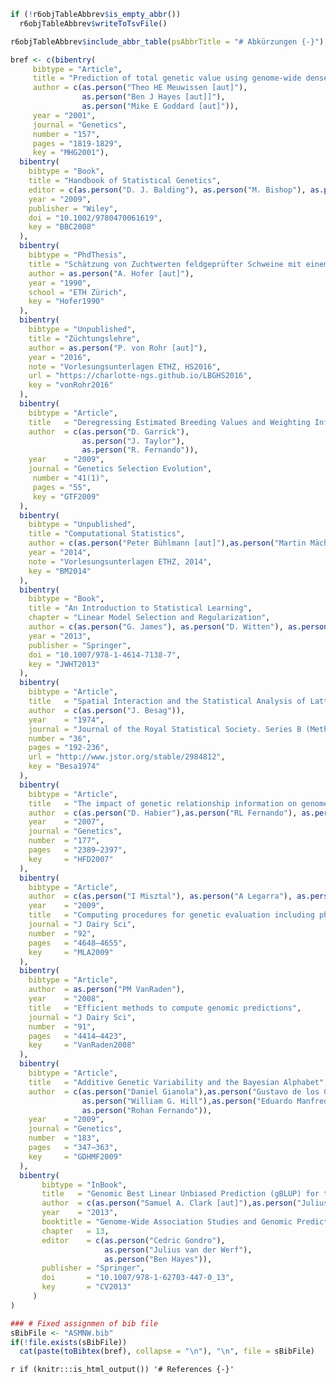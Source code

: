 <!-- ------------------------------------------------------------------- --
  -- END of document:  Below this must not be anything, except the stuff --
  -- concerning the table of abbreviations                               --> 
  

```r
if (!r6objTableAbbrev$is_empty_abbr())
  r6objTableAbbrev$writeToTsvFile()
```

```r
r6objTableAbbrev$include_abbr_table(psAbbrTitle = "# Abkürzungen {-}")
```


```r
bref <- c(bibentry(
     bibtype = "Article",
     title = "Prediction of total genetic value using genome-wide dense marker maps",
     author = c(as.person("Theo HE Meuwissen [aut]"), 
                as.person("Ben J Hayes [aut]]"),
                as.person("Mike E Goddard [aut]")),
     year = "2001",
     journal = "Genetics",
     number = "157",
     pages = "1819-1829",
     key = "MHG2001"),
  bibentry(
    bibtype = "Book",
    title = "Handbook of Statistical Genetics",
    editor = c(as.person("D. J. Balding"), as.person("M. Bishop"), as.person("C. Cannings")),
    year = "2009",
    publisher = "Wiley",
    doi = "10.1002/9780470061619",
    key = "BBC2008"
  ),
  bibentry(
    bibtype = "PhdThesis",
    title = "Schätzung von Zuchtwerten feldgeprüfter Schweine mit einem Mehrmerkmals-Tiermodell",
    author = as.person("A. Hofer [aut]"),
    year = "1990",
    school = "ETH Zürich",
    key = "Hofer1990"
  ),
  bibentry(
    bibtype = "Unpublished",
    title = "Züchtungslehre",
    author = as.person("P. von Rohr [aut]"),
    year = "2016",
    note = "Vorlesungsunterlagen ETHZ, HS2016",
    url = "https://charlotte-ngs.github.io/LBGHS2016",
    key = "vonRohr2016"
  ),
  bibentry(
    bibtype = "Article",
    title   = "Deregressing Estimated Breeding Values and Weighting Information for Genomic Regression Analyses",
    author  = c(as.person("D. Garrick"), 
                as.person("J. Taylor"), 
                as.person("R. Fernando")),
    year    = "2009",
    journal = "Genetics Selection Evolution",
     number = "41(1)",
     pages = "55",
     key = "GTF2009"
  ),
  bibentry(
    bibtype = "Unpublished",
    title = "Computational Statistics",
    author = c(as.person("Peter Bühlmann [aut]"),as.person("Martin Mächler [aut]")),
    year = "2014",
    note = "Vorlesungsunterlagen ETHZ, 2014",
    key = "BM2014"
  ),
  bibentry(
    bibtype = "Book",
    title = "An Introduction to Statistical Learning",
    chapter = "Linear Model Selection and Regularization",
    author = c(as.person("G. James"), as.person("D. Witten"), as.person("T. Hastie"), as.person("R. Tibshirani")),
    year = "2013",
    publisher = "Springer",
    doi = "10.1007/978-1-4614-7138-7",
    key = "JWHT2013"
  ),
  bibentry(
    bibtype = "Article",
    title   = "Spatial Interaction and the Statistical Analysis of Lattice Systems",
    author  = c(as.person("J. Besag")),
    year    = "1974",
    journal = "Journal of the Royal Statistical Society. Series B (Methodological)",
    number = "36",
    pages = "192-236",
    url = "http://www.jstor.org/stable/2984812",
    key = "Besa1974"
  ),
  bibentry(
    bibtype = "Article",
    title   = "The impact of genetic relationship information on genome-assisted breeding values",
    author  = c(as.person("D. Habier"),as.person("RL Fernando"), as.person("JCM Dekkers")),
    year    = "2007",
    journal = "Genetics",
    number  = "177",
    pages   = "2389–2397",
    key     = "HFD2007"
  ),
  bibentry(
    bibtype = "Article",
    author  = c(as.person("I Misztal"), as.person("A Legarra"), as.person("I Aguilar")),
    year    = "2009",
    title   = "Computing procedures for genetic evaluation including phenotypic, full pedigree, and genomic information", 
    journal = "J Dairy Sci",
    number  = "92",
    pages   = "4648–4655",
    key     = "MLA2009"
  ),
  bibentry(
    bibtype = "Article",
    author  = as.person("PM VanRaden"),
    year    = "2008",
    title   = "Efficient methods to compute genomic predictions",
    journal = "J Dairy Sci",
    number  = "91",
    pages   = "4414–4423",
    key     = "VanRaden2008"
  ),
  bibentry(
    bibtype = "Article",
    title   = "Additive Genetic Variability and the Bayesian Alphabet",
    author  = c(as.person("Daniel Gianola"),as.person("Gustavo de los Campos"),
                as.person("William G. Hill"),as.person("Eduardo Manfredi"),
                as.person("Rohan Fernando")),
    year    = "2009",
    journal = "Genetics",
    number  = "183",
    pages   = "347–363",
    key     = "GDHMF2009"
  ),
  bibentry(
       bibtype = "InBook",
       title   = "Genomic Best Linear Unbiased Prediction (gBLUP) for the Estimation of Genomic Breeding Values",
       author  = c(as.person("Samuel A. Clark [aut]"),as.person("Julius van der Werf [aut]")),
       year    = "2013",
       booktitle = "Genome-Wide Association Studies and Genomic Prediction, Methods in Molecular Biology, vol 1019",
       chapter   = 13,
       editor    = c(as.person("Cedric Gondro"), 
                     as.person("Julius van der Werf"),
                     as.person("Ben Hayes")),
       publisher = "Springer",
       doi       = "10.1007/978-1-62703-447-0_13",
       key       = "CV2013"
     )
)

### # Fixed assignmen of bib file
sBibFile <- "ASMNW.bib"
if(!file.exists(sBibFile))
  cat(paste(toBibtex(bref), collapse = "\n"), "\n", file = sBibFile)
```


`r if (knitr:::is_html_output()) '# References {-}'`

